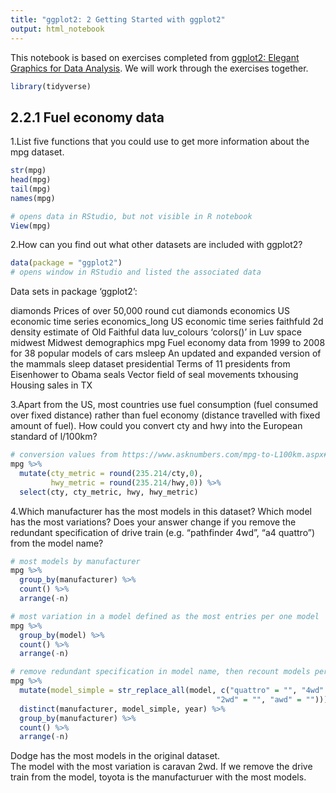 ```yaml
---
title: "ggplot2: 2 Getting Started with ggplot2"
output: html_notebook
---
```


This notebook is based on exercises completed from [ggplot2: Elegant Graphics for Data Analysis](https://ggplot2-book.org/index.html). We will work through the exercises together.

```r

library(tidyverse)

```


## 2.2.1 Fuel economy data

1.List five functions that you could use to get more information about the mpg dataset.

```r
str(mpg)
head(mpg)
tail(mpg)
names(mpg)

# opens data in RStudio, but not visible in R notebook
View(mpg)

```


2.How can you find out what other datasets are included with ggplot2?

```r
data(package = "ggplot2")
# opens window in RStudio and listed the associated data
```

Data sets in package ‘ggplot2’:

diamonds                     Prices of over 50,000 round cut diamonds
economics                    US economic time series
economics_long               US economic time series
faithfuld                    2d density estimate of Old Faithful data
luv_colours                  'colors()' in Luv space
midwest                      Midwest demographics
mpg                          Fuel economy data from 1999 to 2008 for 38 popular models
                             of cars
msleep                       An updated and expanded version of the mammals sleep
                             dataset
presidential                 Terms of 11 presidents from Eisenhower to Obama
seals                        Vector field of seal movements
txhousing                    Housing sales in TX


3.Apart from the US, most countries use fuel consumption (fuel consumed over fixed distance) rather than fuel economy (distance travelled with fixed amount of fuel). How could you convert cty and hwy into the European standard of l/100km?

```r

# conversion values from https://www.asknumbers.com/mpg-to-L100km.aspx#:~:text=To%20convert%20mpg%20to%20liters,9.8%20liters%20per%20100%20km.
mpg %>%
  mutate(cty_metric = round(235.214/cty,0),
         hwy_metric = round(235.214/hwy,0)) %>%
  select(cty, cty_metric, hwy, hwy_metric)  

```


4.Which manufacturer has the most models in this dataset? Which model has the most variations? Does your answer change if you remove the redundant specification of drive train (e.g. “pathfinder 4wd”, “a4 quattro”) from the model name?

```r
# most models by manufacturer
mpg %>%
  group_by(manufacturer) %>%
  count() %>%
  arrange(-n)

# most variation in a model defined as the most entries per one model
mpg %>%
  group_by(model) %>%
  count() %>%
  arrange(-n)

# remove redundant specification in model name, then recount models per manufacturer
mpg %>%
  mutate(model_simple = str_replace_all(model, c("quattro" = "", "4wd" = "",
                                              "2wd" = "", "awd" = ""))) %>%
  distinct(manufacturer, model_simple, year) %>%
  group_by(manufacturer) %>%
  count() %>%
  arrange(-n)

```

Dodge has the most models in the original dataset.  
The model with the most variation is caravan 2wd.
If we remove the drive train from the model, toyota is the manufacturuer with the most models.

